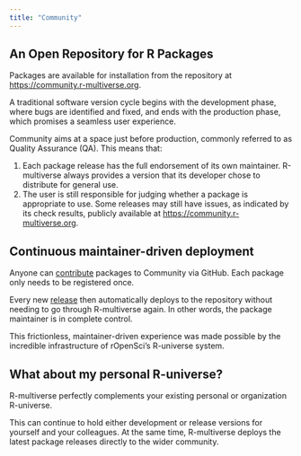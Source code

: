 ```yaml
---
title: "Community"
---
```


## An Open Repository for R Packages

Packages are available for installation from the repository at <https://community.r-multiverse.org>.

A traditional software version cycle begins with the development phase, where bugs are identified and fixed, and ends with the production phase, which promises a seamless user experience.

Community aims at a space just before production, commonly referred to as Quality Assurance (QA). This means that:

1. Each package release has the full endorsement of its own maintainer. R-multiverse always provides a version that its developer chose to distribute for general use.
2. The user is still responsible for judging whether a package is appropriate to use. Some releases may still have issues, as indicated by its check results, publicly available at <https://community.r-multiverse.org>.

## Continuous maintainer-driven deployment

Anyone can [contribute](contributors.qmd) packages to Community via GitHub. Each package only needs to be registered once.

Every new [release](https://docs.github.com/en/repositories/releasing-projects-on-github/managing-releases-in-a-repository) then automatically deploys to the repository without needing to go through R-multiverse again. In other words, the package maintainer is in complete control.

This frictionless, maintainer-driven experience was made possible by the incredible infrastructure of rOpenSci's R-universe system.

## What about my personal R-universe?

R-multiverse perfectly complements your existing personal or organization R-universe.

This can continue to hold either development or release versions for yourself and your colleagues. At the same time, R-multiverse deploys the latest package releases directly to the wider community.
